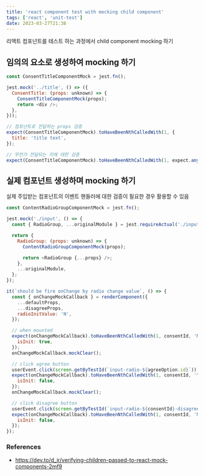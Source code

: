 ```yaml
---
title: 'react component test with mocking child component'
tags: ['react', 'unit-test']
date: 2023-03-27T21:38
---
```


리액트 컴포넌트를 테스트 하는 과정에서 child component mocking 하기

<!--truncate-->

## 임의의 요소로 생성하여 mocking 하기

```javascript
const ConsentTitleComponentMock = jest.fn();

jest.mock('../title', () => ({
  ConsentTitle: (props: unknown) => {
    ConsentTitleComponentMock(props);
    return <div />;
  },
}));

// 컴포넌트로 전달하는 props 검증
expect(ConsentTitleComponentMock).toHaveBeenNthCalledWith(1, {
  title: 'title text',
});

// 무언가 전달되는 지에 대한 검증
expect(ConsentTitleComponentMock).toHaveBeenNthCalledWith(1, expect.anything());
```

## 실제 컴포넌트 생성하며 mocking 하기

실제 주입받는 컴포넌트의 이벤트 핸들러에 대한 검증이 필요한 경우 활용할 수 있음

```javascript
const ContentRadioGroupComponentMock = jest.fn();

jest.mock('./input', () => {
  const { RadioGroup, ...originalModule } = jest.requireActual('./input');

  return {
    RadioGroup: (props: unknown) => {
      ContentRadioGroupComponentMock(props);

      return <RadioGroup {...props} />;
    },
    ...originalModule,
  };
});

it(`should be fire onChange by radio change value`, () => {
  const { onChangeMockCallback } = renderComponent({
    ...defaultProps,
    ...disagreeProps,
    radioInitValue: 'N',
  });

  // when mounted
  expect(onChangeMockCallback).toHaveBeenNthCalledWith(1, consentId, 'N', {
    isInit: true,
  });
  onChangeMockCallback.mockClear();

  // click agree button
  userEvent.click(screen.getByTestId(`input-radio-${agreeOption.id}`));
  expect(onChangeMockCallback).toHaveBeenNthCalledWith(1, consentId, 'Y', {
    isInit: false,
  });
  onChangeMockCallback.mockClear();

  // click disagree button
  userEvent.click(screen.getByTestId(`input-radio-${consentId}-disagree`));
  expect(onChangeMockCallback).toHaveBeenNthCalledWith(1, consentId, 'N', {
    isInit: false,
  });
});
```

### References

- https://dev.to/d_ir/verifying-children-passed-to-react-mock-components-2mf9
